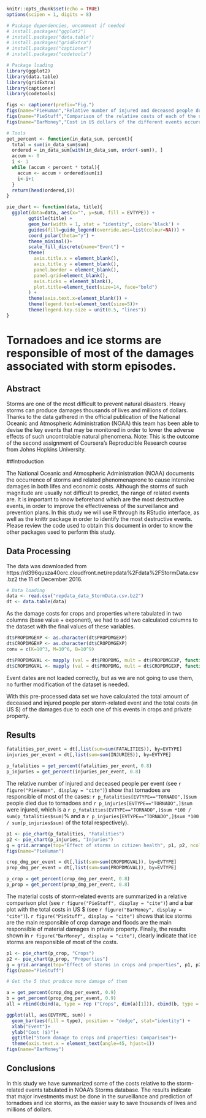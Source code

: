 ```r
knitr::opts_chunk$set(echo = TRUE)
options(scipen = 1, digits = 8)
```

```r
# Package dependencies, uncomment if needed
# install.packages("ggplot2")
# install.packages("data.table")
# install.packages("gridExtra")
# install.packages("captioner")
# install.packages("codetools")

# Package loading
library(ggplot2)
library(data.table)
library(gridExtra)
library(captioner)
library(codetools)

figs <- captioner(prefix="Fig.")
figs(name="PieHuman","Relative number of injured and deceased people due to the storm-related events. Only the biggest ones and up to a 90% of the total value are shown.")
figs(name="PieStuff","Comparison of the relative costs of each of the storm-related events resposible of more than 90% of the costs for damages in crops and private properties. Only the most relevant events are shown.")
figs(name="BarMoney","Cost in US dollars of the different events occurring during storms. Here we plot the events responsible of more than the 90% of the costs associated to damages in properties and crops.")

# Tools
get_percent <- function(in_data_sum, percent){
  total = sum(in_data_sum$sum)
  ordered = in_data_sum[with(in_data_sum, order(-sum)), ]
  accum <- 0
  i <- 1
  while (accum < percent * total){
    accum <- accum + ordered$sum[i]
    i<-i+1
  }
  return(head(ordered,i))
}

pie_chart <- function(data, title){
  ggplot(data=data, aes(x="", y=sum, fill = EVTYPE)) + 
        ggtitle(title) +
        geom_bar(width = 1, stat = "identity", color='black') +
        guides(fill=guide_legend(override.aes=list(colour=NA))) +
        coord_polar(theta="y") + 
        theme_minimal()+
        scale_fill_discrete(name="Event") +
        theme(
          axis.title.x = element_blank(),
          axis.title.y = element_blank(),
          panel.border = element_blank(),
          panel.grid=element_blank(),
          axis.ticks = element_blank(),
          plot.title=element_text(size=14, face="bold")
        ) +
        theme(axis.text.x=element_blank()) +
        theme(legend.text=element_text(size=5))+
        theme(legend.key.size = unit(0.5, "lines"))
}
```

# Tornadoes and ice storms are responsible of most of the damages associated with storm episodes.

## Abstract

Storms are one of the most difficult to prevent natural disasters. Heavy storms can produce damages thousands of lives and millions of dollars. Thanks to the data gathered in the official publication of the National Oceanic 
and Atmospheric Administration (NOAA) this team has been able to devise the key events that may be monitored in order to lower the adverse effects of such uncontrolable natural phenomena. Note: This is the outcome of the second assignment of Coursera's Reproducible Research course from Johns Hopkins University.

##Introduction

The National Oceanic and Atmospheric Administration (NOAA) documents the occurrence of storms and related phenomenaprone to cause intensive damages in both lifes and economic costs. Although the storms of such magnitude are usually not difficult to predict, the range of related events are. It is important to know beforehand which are the most destructive events, in order to improve the effectiveness of the surveillance and prevention plans. In this study we will use R through its RStudio interface, as well as the knittr package in order to identify the most destructive events. Please review the code used to obtain this document in order to know the other packages used to perform this study.  

## Data Processing

The data was downloaded from https://d396qusza40orc.cloudfront.net/repdata%2Fdata%2FStormData.csv.bz2 the 11 of December 2016. 

```r
# Data loading
data <- read.csv("repdata_data_StormData.csv.bz2")
dt <- data.table(data)
```

As the damage costs for crops and properties where tabulated in two columns (base value + exponent), we had to add two calculated columns to the dataset with the final values of these variables.

```r
dt$PROPDMGEXP <- as.character(dt$PROPDMGEXP)
dt$CROPDMGEXP <- as.character(dt$CROPDMGEXP)
conv = c(K=10^3, M=10^6, B=10^9)

dt$PROPDMGVAL <- mapply (val = dt$PROPDMG, mult = dt$PROPDMGEXP, function(val, mult){if (val != 0 && mult %in% c("K","M","B")){return(val*as.numeric(conv[mult]))}else{return(0)}})
dt$CROPDMGVAL <- mapply (val = dt$PROPDMG, mult = dt$CROPDMGEXP, function(val, mult){if (val != 0 && mult %in% c("K","M","B")){return(val*as.numeric(conv[mult]))}else{return(0)}})
```

Event dates are not loaded correctly, but as we are not going to use them, no further modification of the dataset is needed.

With this pre-processed data set we have calculated the total amount of deceased and injured people per storm-related event and the total costs (in US $) of the damages due to each one of this events in crops and private property.   

## Results

```r
fatalities_per_event = dt[,list(sum=sum(FATALITIES)), by=EVTYPE]
injuries_per_event = dt[,list(sum=sum(INJURIES)), by=EVTYPE]

p_fatalities = get_percent(fatalities_per_event, 0.8)
p_injuries = get_percent(injuries_per_event, 0.8)

```

The relative number of injured and deceased people per event (see `r figure("PieHuman", display = "cite")`) show that tornadoes are responsible of most of the cases: `r p_fatalities[EVTYPE=="TORNADO",]$sum` people died due to tornadoes and  `r p_injuries[EVTYPE=="TORNADO",]$sum` were injured, which is a `r p_fatalities[EVTYPE=="TORNADO",]$sum *100 / sum(p_fatalities$sum)`% and a `r p_injuries[EVTYPE=="TORNADO",]$sum *100 / sum(p_injuries$sum)` of the total respectively).

```r
p1 <- pie_chart(p_fatalities, "Fatalities")
p2 <- pie_chart(p_injuries, "Injuries")
g = grid.arrange(top="Effect of storms in citizen health", p1, p2, ncol=2,  newpage = TRUE)
figs(name="PieHuman")
```



```r
crop_dmg_per_event = dt[,list(sum=sum(CROPDMGVAL)), by=EVTYPE]
prop_dmg_per_event = dt[,list(sum=sum(PROPDMGVAL)), by=EVTYPE]

p_crop = get_percent(crop_dmg_per_event, 0.8)
p_prop = get_percent(prop_dmg_per_event, 0.8)
```

The material costs of storm-related events are summarized in a relative comparison plot (see `r figure("PieStuff", display = "cite")`) and a bar plot with the total costs in US $ (see `r figure("BarMoney", display = "cite")`). `r figure("PieStuff", display = "cite")` shows that ice storms are the main responsible of crop damage and floods are the main responsible of material damages in private property. Finally, the results shown in `r figure("BarMoney", display = "cite")`, clearly indicate that ice storms are responsible of most of the costs.

```r
p1 <- pie_chart(p_crop, "Crops")
p2 <- pie_chart(p_prop, "Properties")
g = grid.arrange(top="Effect of storms in crops and properties", p1, p2, ncol=2,  newpage = TRUE)
figs(name="PieStuff")

# Get the 5 that produce more damage of them

a = get_percent(crop_dmg_per_event, 0.9)
b = get_percent(prop_dmg_per_event, 0.9)
all = rbind(cbind(a, type = rep ("Crops", dim(a)[1])), cbind(b, type = rep ("Prop.", dim(b)[1])))

ggplot(all, aes(EVTYPE, sum)) +   
  geom_bar(aes(fill = type), position = "dodge", stat="identity") +
  xlab("Event")+ 
  ylab("Cost ($)")+
  ggtitle("Storm damage to crops and properties: Comparison")+
  theme(axis.text.x = element_text(angle=45, hjust=1))
figs(name="BarMoney")
```

## Conclusions

In this study we have summarized some of the costs relative to the storm-related events tabulated in NOAA's Storms database. The results indicate that major investments must be done in the surveillance and prediction of tornadoes and ice storms, as the easier way to save thousands of lives and millions of dollars.


